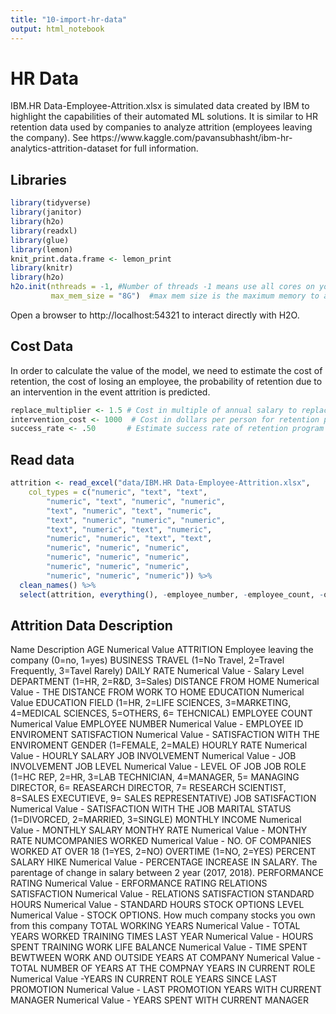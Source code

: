 ```yaml
---
title: "10-import-hr-data"
output: html_notebook
---
```


# HR Data

IBM.HR Data-Employee-Attrition.xlsx is simulated data created by IBM to highlight the capabilities of their automated ML solutions. It is similar to HR retention data used by companies to analyze attrition (employees leaving the company). See https://www.kaggle.com/pavansubhasht/ibm-hr-analytics-attrition-dataset for full information.  

## Libraries

```r
library(tidyverse)
library(janitor)
library(h2o)
library(readxl)
library(glue)
library(lemon)
knit_print.data.frame <- lemon_print
library(knitr)
library(h2o)
h2o.init(nthreads = -1, #Number of threads -1 means use all cores on your machine
         max_mem_size = "8G")  #max mem size is the maximum memory to allocate to H2O
```
Open a browser to http://localhost:54321 to interact directly with H2O.



## Cost Data

In order to calculate the value of the model, we need to estimate the cost of retention, the cost of losing an employee, the probability of retention due to an intervention in the event attrition is predicted. 

```r
replace_multiplier <- 1.5 # Cost in multiple of annual salary to replace an employee
intervention_cost <- 1000  # Cost in dollars per person for retention program
success_rate <- .50       # Estimate success rate of retention program
```




## Read data

```r
attrition <- read_excel("data/IBM.HR Data-Employee-Attrition.xlsx", 
    col_types = c("numeric", "text", "text", 
        "numeric", "text", "numeric", "numeric", 
        "text", "numeric", "text", "numeric", 
        "text", "numeric", "numeric", "numeric", 
        "text", "numeric", "text", "numeric", 
        "numeric", "numeric", "text", "text", 
        "numeric", "numeric", "numeric", 
        "numeric", "numeric", "numeric", 
        "numeric", "numeric", "numeric", 
        "numeric", "numeric", "numeric")) %>%
  clean_names() %>%
  select(attrition, everything(), -employee_number, -employee_count, -over18, -standard_hours) # Move target to front, remove unneeded
```

## Attrition Data Description


Name	Description
AGE	Numerical Value
ATTRITION	Employee leaving the company (0=no, 1=yes)
BUSINESS TRAVEL	(1=No Travel, 2=Travel Frequently, 3=Tavel Rarely)
DAILY RATE	Numerical Value - Salary Level
DEPARTMENT	(1=HR, 2=R&D, 3=Sales)
DISTANCE FROM HOME	Numerical Value - THE DISTANCE FROM WORK TO HOME
EDUCATION	Numerical Value
EDUCATION FIELD	(1=HR, 2=LIFE SCIENCES, 3=MARKETING, 4=MEDICAL SCIENCES, 5=OTHERS, 6= TEHCNICAL)
EMPLOYEE COUNT	Numerical Value
EMPLOYEE NUMBER	Numerical Value - EMPLOYEE ID
ENVIROMENT SATISFACTION	Numerical Value - SATISFACTION WITH THE ENVIROMENT
GENDER	(1=FEMALE, 2=MALE)
HOURLY RATE	Numerical Value - HOURLY SALARY
JOB INVOLVEMENT	Numerical Value - JOB INVOLVEMENT
JOB LEVEL	Numerical Value - LEVEL OF JOB
JOB ROLE	(1=HC REP, 2=HR, 3=LAB TECHNICIAN, 4=MANAGER, 5= MANAGING DIRECTOR, 6= REASEARCH DIRECTOR, 7= RESEARCH SCIENTIST, 8=SALES EXECUTIEVE, 9= SALES REPRESENTATIVE)
JOB SATISFACTION	Numerical Value - SATISFACTION WITH THE JOB
MARITAL STATUS	(1=DIVORCED, 2=MARRIED, 3=SINGLE)
MONTHLY INCOME	Numerical Value - MONTHLY SALARY
MONTHY RATE	Numerical Value - MONTHY RATE
NUMCOMPANIES WORKED	Numerical Value - NO. OF COMPANIES WORKED AT
OVER 18	(1=YES, 2=NO)
OVERTIME	(1=NO, 2=YES)
PERCENT SALARY HIKE	Numerical Value - PERCENTAGE INCREASE IN SALARY.
The parentage of change in salary between 2 year (2017, 2018).
PERFORMANCE RATING	Numerical Value - ERFORMANCE RATING
RELATIONS SATISFACTION	Numerical Value - RELATIONS SATISFACTION
STANDARD HOURS	Numerical Value - STANDARD HOURS
STOCK OPTIONS LEVEL	Numerical Value - STOCK OPTIONS.
How much company stocks you own from this company
TOTAL WORKING YEARS	Numerical Value - TOTAL YEARS WORKED
TRAINING TIMES LAST YEAR	Numerical Value - HOURS SPENT TRAINING
WORK LIFE BALANCE	Numerical Value - TIME SPENT BEWTWEEN WORK AND OUTSIDE
YEARS AT COMPANY	Numerical Value - TOTAL NUMBER OF YEARS AT THE COMPNAY
YEARS IN CURRENT ROLE	Numerical Value -YEARS IN CURRENT ROLE
YEARS SINCE LAST PROMOTION	Numerical Value - LAST PROMOTION
YEARS WITH CURRENT MANAGER	Numerical Value - YEARS SPENT WITH CURRENT MANAGER



